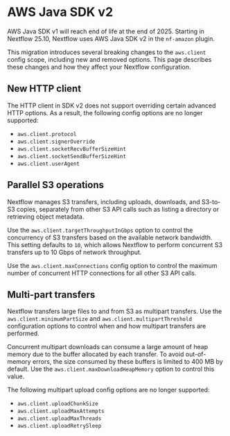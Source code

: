 # AWS Java SDK v2

AWS Java SDK v1 will reach end of life at the end of 2025. Starting in Nextflow 25.10, Nextflow uses AWS Java SDK v2 in the `nf-amazon` plugin.

This migration introduces several breaking changes to the `aws.client` config scope, including new and removed options. This page describes these changes and how they affect your Nextflow configuration.

## New HTTP client

The HTTP client in SDK v2 does not support overriding certain advanced HTTP options. As a result, the following config options are no longer supported:

- `aws.client.protocol`
- `aws.client.signerOverride`
- `aws.client.socketRecvBufferSizeHint`
- `aws.client.socketSendBufferSizeHint`
- `aws.client.userAgent`

## Parallel S3 operations

Nextflow manages S3 transfers, including uploads, downloads, and S3-to-S3 copies, separately from other S3 API calls such as listing a directory or retrieving object metadata.

Use the `aws.client.targetThroughputInGbps` option to control the concurrency of S3 transfers based on the available network bandwidth. This setting defaults to `10`, which allows Nextflow to perform concurrent S3 transfers up to 10 Gbps of network throughput.

Use the `aws.client.maxConnections` config option to control the maximum number of concurrent HTTP connections for all other S3 API calls.

## Multi-part transfers

Nextflow transfers large files to and from S3 as multipart transfers. Use the `aws.client.minimumPartSize` and `aws.client.multipartThreshold` configuration options to control when and how multipart transfers are performed.

Concurrent multipart downloads can consume a large amount of heap memory due to the buffer allocated by each transfer. To avoid out-of-memory errors, the size consumed by these buffers is limited to 400 MB by default. Use the `aws.client.maxDownloadHeapMemory` option to control this value.

The following multipart upload config options are no longer supported:

- `aws.client.uploadChunkSize`
- `aws.client.uploadMaxAttempts`
- `aws.client.uploadMaxThreads`
- `aws.client.uploadRetrySleep`
